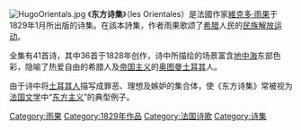 [[Image:HugoOrientals.jpg|right]]
{{wikisourcelang|fr|Les Orientales}}
《'''东方诗集'''》（les Orientales）是法國作家[[維克多·雨果|維克多·雨果]]于1829年1月所出版的诗集。在該本詩集，作者雨果歌颂了[[希腊|希腊]]人民的[[希腊独立运动|民族解放运动]]。

全集有41首诗，其中36首于1828年创作，诗中所描绘的场景富含[[地中海|地中海]]东部色彩，隐喻了热爱自由的希腊人及[[帝国主义|帝国主义]]的[[奥图曼帝国|奥图曼土耳其]]人。

由于诗中将[[土耳其人|土耳其人]]描写成罪恶、理想及嫉妒的集合体，使《东方诗集》常被视为[[法国文学|法国文学]]中“[[东方主义|东方主义]]”的典型例子。

{{Authority control}}
{{文学小作品}}
[[Category:雨果|Category:雨果]]
[[Category:1829年作品|Category:1829年作品]]
[[Category:法国诗歌|Category:法国诗歌]]
[[Category:诗集|Category:诗集]]